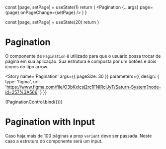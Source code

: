 

<Meta title='Data input/Pagination' component={Pagination} />

  const [page, setPage] = useState(1)
  return (
    <ThemeProvider>
      <Pagination {...args} page={page} onPageChange={setPage} />
    </ThemeProvider>
  )
}

  const [page, setPage] = useState(20)
  return <Pagination page={page} pageSize={200} onPageChange={setPage} variant='input' />
}

# Pagination

O componente de `Pagination` é utilizado para que o usuário possa trocar de página em sua aplicação. Sua estrutura é composta por um botões e dois ícones do tipo arrow.

<Story
  name='Pagination'
  args={{ pageSize: 30 }}
  parameters={{
    design: {
      type: 'figma',
      url: 'https://www.figma.com/file/O3bKxIcsj2rc1FNIRclJyT/Saturn-System?node-id=257%3A566'
    }
  }}
>
  {PaginationControl.bind({})}
</Story>

# Pagination with Input

Caso haja mais de 100 páginas a prop `variant` deve ser passada. Neste caso a estrutura do componente será um input.

<Canvas>
  <Story
    name='Input'
    parameters={{
      design: {
        type: 'figma',
        url: 'https://www.figma.com/file/O3bKxIcsj2rc1FNIRclJyT/Saturn-System?node-id=257%3A566'
      }
    }}
  >
    <ThemeProvider>
      <PaginationPropsInput />
    </ThemeProvider>
  </Story>
</Canvas>

<ArgsTable of={Pagination} />
